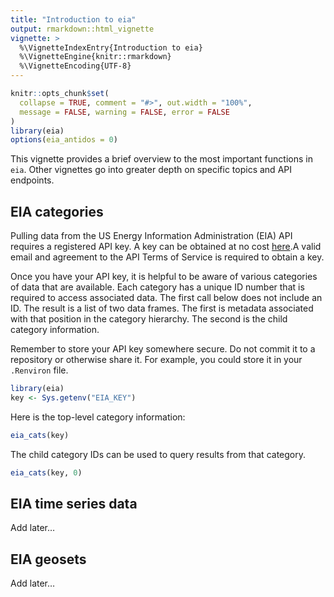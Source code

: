 ```yaml
---
title: "Introduction to eia"
output: rmarkdown::html_vignette
vignette: >
  %\VignetteIndexEntry{Introduction to eia}
  %\VignetteEngine{knitr::rmarkdown}
  %\VignetteEncoding{UTF-8}
---
```


```r
knitr::opts_chunk$set(
  collapse = TRUE, comment = "#>", out.width = "100%",
  message = FALSE, warning = FALSE, error = FALSE
)
library(eia)
options(eia_antidos = 0)
```

This vignette provides a brief overview to the most important functions in `eia`. Other vignettes go into greater depth on specific topics and API endpoints.

## EIA categories

Pulling data from the US Energy Information Administration (EIA) API requires a registered API key. A key can be obtained at no cost [here](https://www.eia.gov/opendata/register.php).A valid email and agreement to the API Terms of Service is required to obtain a key.

Once you have your API key, it is helpful to be aware of various categories of data that are available. Each category has a unique ID number that is required to access associated data. The first call below does not include an ID. The result is a list of two data frames. The first is metadata associated with that position in the category hierarchy. The second is the child category information.

Remember to store your API key somewhere secure. Do not commit it to a repository or otherwise share it. For example, you could store it in your `.Renviron` file.

```r
library(eia)
key <- Sys.getenv("EIA_KEY")
```

Here is the top-level category information:

```r
eia_cats(key)
```

The child category IDs can be used to query results from that category.

```r
eia_cats(key, 0)
```

## EIA time series data

Add later...

## EIA geosets

Add later...
